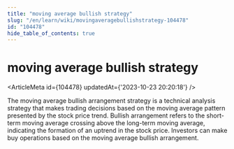 ```yaml
---
title: "moving average bullish strategy"
slug: "/en/learn/wiki/movingaveragebullishstrategy-104478"
id: "104478"
hide_table_of_contents: true
---
```



<Breadcrumbs current="moving average bullish strategy" />

# moving average bullish strategy

<ArticleMeta id={104478} updatedAt={'2023-10-23 20:20:18'} />
<div className='border-solid border-b border-t-0 my-4 border-[var(--ifm-color-gray-300)]' />

The moving average bullish arrangement strategy is a technical analysis strategy that makes trading decisions based on the moving average pattern presented by the stock price trend. Bullish arrangement refers to the short-term moving average crossing above the long-term moving average, indicating the formation of an uptrend in the stock price. Investors can make buy operations based on the moving average bullish arrangement.
